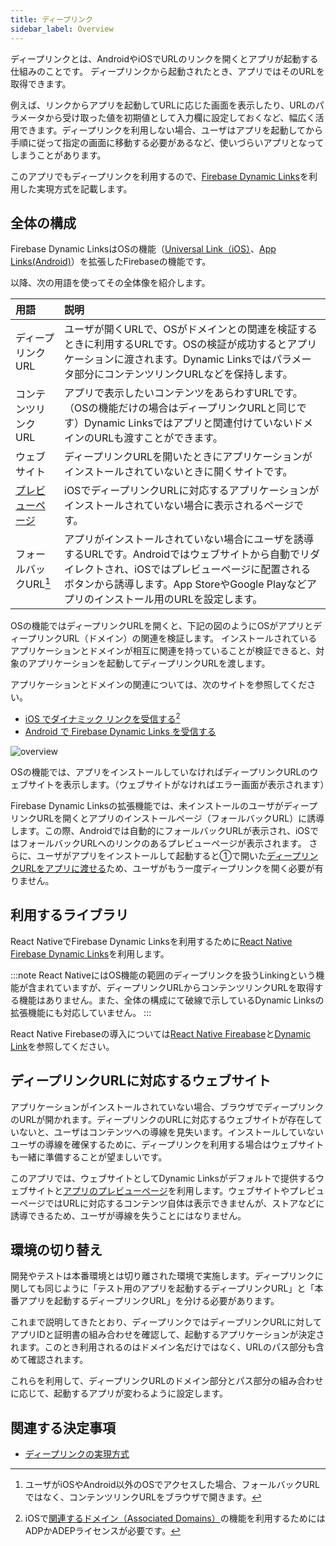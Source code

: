 ```yaml
---
title: ディープリンク
sidebar_label: Overview
---
```


ディープリンクとは、AndroidやiOSでURLのリンクを開くとアプリが起動する仕組みのことです。
ディープリンクから起動されたとき、アプリではそのURLを取得できます。

例えば、リンクからアプリを起動してURLに応じた画面を表示したり、URLのパラメータから受け取った値を初期値として入力欄に設定しておくなど、幅広く活用できます。ディープリンクを利用しない場合、ユーザはアプリを起動してから手順に従って指定の画面に移動する必要があるなど、使いづらいアプリとなってしまうことがあります。

このアプリでもディープリンクを利用するので、[Firebase Dynamic Links](https://firebase.google.com/docs/dynamic-links)を利用した実現方式を記載します。

## 全体の構成

Firebase Dynamic LinksはOSの機能（[Universal Link（iOS）](https://developer.apple.com/ios/universal-links/)、[App Links(Android)](https://developer.android.com/training/app-links#add-app-links)）を拡張したFirebaseの機能です。

以降、次の用語を使ってその全体像を紹介します。

|用語|説明|
|:-------|:--|
|ディープリンクURL|ユーザが開くURLで、OSがドメインとの関連を検証するときに利用するURLです。OSの検証が成功するとアプリケーションに渡されます。Dynamic Linksではパラメータ部分にコンテンツリンクURLなどを保持します。|
|コンテンツリンクURL|アプリで表示したいコンテンツをあらわすURLです。（OSの機能だけの場合はディープリンクURLと同じです）Dynamic Linksではアプリと関連付けていないドメインのURLも渡すことができます。|
|ウェブサイト|ディープリンクURLを開いたときにアプリケーションがインストールされていないときに開くサイトです。|
|[プレビューページ](https://firebase.google.com/docs/dynamic-links/link-previews#app_preview_pages)|iOSでディープリンクURLに対応するアプリケーションがインストールされていない場合に表示されるページです。|
|フォールバックURL[^1]|アプリがインストールされていない場合にユーザを誘導するURLです。Androidではウェブサイトから自動でリダイレクトされ、iOSではプレビューページに配置されるボタンから誘導します。App StoreやGoogle Playなどアプリのインストール用のURLを設定します。|

OSの機能ではディープリンクURLを開くと、下記の図のようにOSがアプリとディープリンクURL（ドメイン）の関連を検証します。
インストールされているアプリケーションとドメインが相互に関連を持っていることが検証できると、対象のアプリケーションを起動してディープリンクURLを渡します。

アプリケーションとドメインの関連については、次のサイトを参照してください。

- [iOS でダイナミック リンクを受信する](https://firebase.google.com/docs/dynamic-links/ios/receive)[^2]
- [Android で Firebase Dynamic Links を受信する](https://firebase.google.com/docs/dynamic-links/android/receive)

[^1]:ユーザがiOSやAndroid以外のOSでアクセスした場合、フォールバックURLではなく、コンテンツリンクURLをブラウザで開きます。
[^2]:iOSで[関連するドメイン（Associated Domains）](https://help.apple.com/developer-account/#/dev21218dfd6)の機能を利用するためにはADPかADEPライセンスが必要です。

![overview](./overview.drawio.png)

OSの機能では、アプリをインストールしていなければディープリンクURLのウェブサイトを表示します。（ウェブサイトがなければエラー画面が表示されます）

Firebase Dynamic Linksの拡張機能では、未インストールのユーザがディープリンクURLを開くとアプリのインストールページ（フォールバックURL）に誘導します。この際、Androidでは自動的にフォールバックURLが表示され、iOSではフォールバックURLへのリンクのあるプレビューページが表示されます。
さらに、ユーザがアプリをインストールして起動すると①で開いた[ディープリンクURLをアプリに渡せる](https://firebase.google.com/docs/dynamic-links/operating-system-integrations)ため、ユーザがもう一度ディープリンクを開く必要が有りません。

## 利用するライブラリ

React NativeでFirebase Dynamic Linksを利用するために[React Native Firebase Dynamic Links](https://rnfirebase.io/dynamic-links/usage)を利用します。

:::note
React NativeにはOS機能の範囲のディープリンクを扱うLinkingという機能が含まれていますが、ディープリンクURLからコンテンツリンクURLを取得する機能はありません。また、全体の構成にて破線で示しているDynamic Linksの拡張機能にも対応していません。
:::

React Native Firebaseの導入については[React Native Fireabase](https://rnfirebase.io/)と[Dynamic Link](https://rnfirebase.io/dynamic-links/usage)を参照してください。

## ディープリンクURLに対応するウェブサイト

アプリケーションがインストールされていない場合、ブラウザでディープリンクのURLが開かれます。ディープリンクのURLに対応するウェブサイトが存在していないと、ユーザはコンテンツへの導線を見失います。インストールしていないユーザの導線を確保するために、ディープリンクを利用する場合はウェブサイトも一緒に準備することが望ましいです。


このアプリでは、ウェブサイトとしてDynamic Linksがデフォルトで提供するウェブサイトと[アプリのプレビューページ](https://firebase.google.com/docs/dynamic-links/link-previews#app_preview_pages)を利用します。ウェブサイトやプレビューページではURLに対応するコンテンツ自体は表示できませんが、ストアなどに誘導できるため、ユーザが導線を失うことにはなりません。

## 環境の切り替え

開発やテストは本番環境とは切り離された環境で実施します。ディープリンクに関しても同じように「テスト用のアプリを起動するディープリンクURL」と「本番アプリを起動するディープリンクURL」を分ける必要があります。

これまで説明してきたとおり、ディープリンクではディープリンクURLに対してアプリIDと証明書の組み合わせを確認して、起動するアプリケーションが決定されます。このとき利用されるのはドメイン名だけではなく、URLのパス部分も含めて確認されます。

これらを利用して、ディープリンクURLのドメイン部分とパス部分の組み合わせに応じて、起動するアプリが変わるように設定します。

## 関連する決定事項

- [ディープリンクの実現方式](../../decisions/adr-004-deep-link.mdx)

